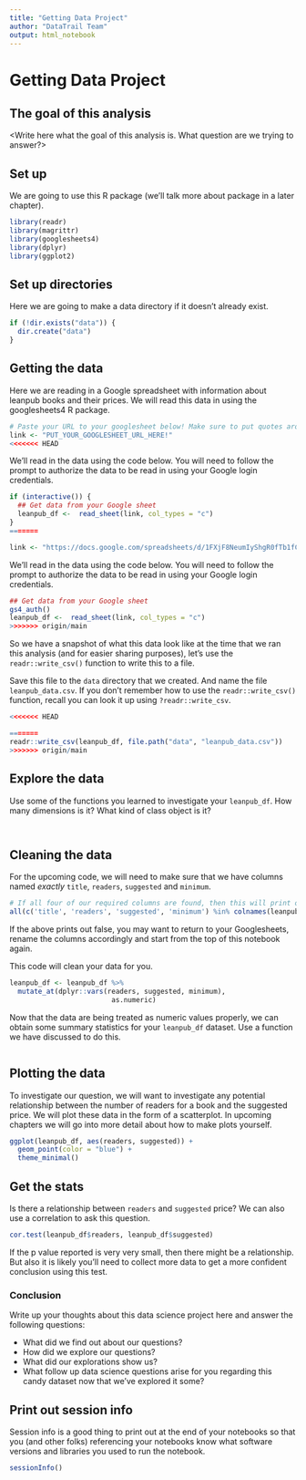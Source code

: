 ```yaml
---
title: "Getting Data Project"
author: "DataTrail Team"
output: html_notebook
---
```


# Getting Data Project

## The goal of this analysis

<Write here what the goal of this analysis is. What question are we trying to answer?> 

## Set up 

We are going to use this R package (we'll talk more about package in a later chapter). 

```r
library(readr)
library(magrittr)
library(googlesheets4)
library(dplyr)
library(ggplot2)
```

## Set up directories

Here we are going to make a data directory if it doesn't already exist. 

```r
if (!dir.exists("data")) {
  dir.create("data")
}
```

## Getting the data 

Here we are reading in a Google spreadsheet with information about leanpub books and their prices. We will read this data in using the googlesheets4 R package. 

```r
# Paste your URL to your googlesheet below! Make sure to put quotes around it
link <- "PUT_YOUR_GOOGLESHEET_URL_HERE!"
<<<<<<< HEAD
```

We'll read in the data using the code below. You will need to follow the prompt to authorize the data to be read in using your Google login credentials. 

```r
if (interactive()) {
  ## Get data from your Google sheet
  leanpub_df <-  read_sheet(link, col_types = "c")
}
=======

link <- "https://docs.google.com/spreadsheets/d/1FXjF8NeumIyShgR0fTb1fC2fEbT76BM3I2FyY3dvkX0/edit#gid=0"
```
We'll read in the data using the code below. You will need to follow the prompt to authorize the data to be read in using your Google login credentials. 

```r
## Get data from your Google sheet
gs4_auth()
leanpub_df <-  read_sheet(link, col_types = "c")
>>>>>>> origin/main
```

So we have a snapshot of what this data look like at the time that we ran this analysis (and for easier sharing purposes), let's use the `readr::write_csv()` function to write this to a file. 

Save this file to the `data` directory that we created. And name the file `leanpub_data.csv`. If you don't remember how to use the `readr::write_csv()` function, recall you can look it up using `?readr::write_csv`. 

```r
<<<<<<< HEAD

=======
readr::write_csv(leanpub_df, file.path("data", "leanpub_data.csv"))
>>>>>>> origin/main
```

## Explore the data 

Use some of the functions you learned to investigate your `leanpub_df`. How many dimensions is it? What kind of class object is it? 

```r

```

```r

```

## Cleaning the data

For the upcoming code, we will need to make sure that we have columns named *exactly* `title`, `readers`, `suggested` and `minimum`.

```r
# If all four of our required columns are found, then this will print out TRUE
all(c('title', 'readers', 'suggested', 'minimum') %in% colnames(leanpub_df))
```

If the above prints out false, you may want to return to your Googlesheets, rename the columns accordingly and start from the top of this notebook again. 

This code will clean your data for you.

```r
leanpub_df <- leanpub_df %>% 
  mutate_at(dplyr::vars(readers, suggested, minimum), 
                         as.numeric)
```

Now that the data are being treated as numeric values properly, we can obtain some summary statistics for your `leanpub_df` dataset. Use a function we have discussed to do this. 

```r

```

## Plotting the data 

To investigate our question, we will want to investigate any potential relationship between the number of readers for a book and the suggested price. We will plot these data in the form of a scatterplot. In upcoming chapters we will go into more detail about how to make plots yourself.  

```r
ggplot(leanpub_df, aes(readers, suggested)) + 
  geom_point(color = "blue") + 
  theme_minimal()
```

## Get the stats 

Is there a relationship between `readers` and `suggested` price? We can also use a correlation to ask this question. 

```r
cor.test(leanpub_df$readers, leanpub_df$suggested)
```
If the p value reported is very very small, then there might be a relationship. But also it is likely you'll need to collect more data to get a more confident conclusion using this test. 

### Conclusion 

Write up your thoughts about this data science project here and answer the following questions: 

- What did we find out about our questions? 
- How did we explore our questions? 
- What did our explorations show us? 
- What follow up data science questions arise for you regarding this candy dataset now that we've explored it some? 

## Print out session info

Session info is a good thing to print out at the end of your notebooks so that you (and other folks) referencing your notebooks know what software versions and libraries you used to run the notebook.

```r
sessionInfo()
```
